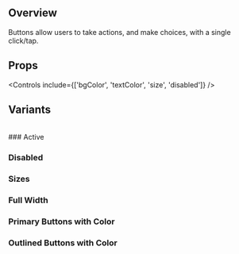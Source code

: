 
<Meta title='Components/Atomic/Button' of={ButtonStories} />

## Overview

Buttons allow users to take actions, and make choices, with a single click/tap.

<Canvas>
  <Story of={ButtonStories.Primary} />
</Canvas>

## Props

<Controls include={['bgColor', 'textColor', 'size', 'disabled']} />

## Variants

<br />
### Active

<Canvas>
  <Story of={ButtonStories.Primary} />
  <Story of={ButtonStories.Outlined} />
</Canvas>

### Disabled

<Canvas>
  <Story of={ButtonStories.PrimaryDisabled} />
  <Story of={ButtonStories.OutlinedDisabled} />
</Canvas>

### Sizes

<Canvas>
  <Story of={ButtonStories.ExtraSmall} />
  <Story of={ButtonStories.Small} />
  <Story of={ButtonStories.Medium} />
  <Story of={ButtonStories.Large} />
  <Story of={ButtonStories.ExtraLarge} />
</Canvas>

### Full Width

<Canvas>
  <Story of={ButtonStories.FullWidth} />
</Canvas>

### Primary Buttons with Color

<Canvas>
  <Story of={ButtonStories.PrimaryButtonColorPrimary} />
  <Story of={ButtonStories.PrimaryButtonColorSuccess} />
  <Story of={ButtonStories.PrimaryButtonColorWarning} />
  <Story of={ButtonStories.PrimaryButtonColorError} />
  <Story of={ButtonStories.PrimaryButtonColorGrey} />
  <Story of={ButtonStories.PrimaryButtonColorBlack} />
  <Story of={ButtonStories.PrimaryButtonColorWhite} />
</Canvas>

### Outlined Buttons with Color

<Canvas>
  <Story of={ButtonStories.OutlinedButtonColorPrimary} />
  <Story of={ButtonStories.OutlinedButtonColorSuccess} />
  <Story of={ButtonStories.OutlinedButtonColorWarning} />
  <Story of={ButtonStories.OutlinedButtonColorError} />
  <Story of={ButtonStories.OutlinedButtonColorGrey} />
  <Story of={ButtonStories.OutlinedButtonColorBlack} />
  <Story of={ButtonStories.OutlinedButtonColorWhite} />
</Canvas>
